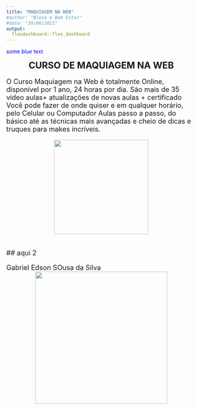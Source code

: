 ```yaml
---
title: "MAQUIAGEM NA WEB"
#author: "Bleza e Bem Estar"
#date: "29/06/2021"
output: 
  flexdashboard::flex_dashboard
---
```


<meta name="viewport" content="width=device-width">
<span style="color:blue">some <em>blue</em> text</span>

<center>
<font size="5">**CURSO DE MAQUIAGEM NA WEB**</font>
</center>

<div align="justify">
<font size="4">

O Curso Maquiagem na Web é totalmente Online, disponível por 1 ano, 24 horas por dia. São mais de 35 vídeo aulas+ atualizações de novas aulas + certificado Você pode fazer de onde quiser e em qualquer horário, pelo Celular ou Computador Aulas passo a passo, do básico até as técnicas mais avançadas e cheio de dicas e truques para makes incríveis.

<center>
[![](figure/banner3.jpg){height=250px}](https://go.hotmart.com/V56123331T?ap=8cc4)
</center>

<br/>
## aqui 2

Gabriel Edson SOusa da Silva
<center>
[![](figure/banner.png){height=350px}](https://go.hotmart.com/V56123331T?ap=8cc4)
</center>

</font>
</div>

